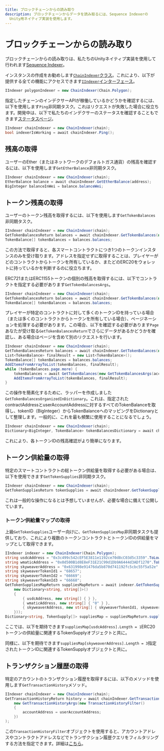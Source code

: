 ```yaml
---
title: ブロックチェーンからの読み取り
description: ブロックチェーンからデータを読み取るには、Sequence Indexerの
  Unity用ネイティブ実装を使用します。
---
```


# ブロックチェーンからの読み取り

ブロックチェーンからの読み取りは、私たちのUnityネイティブ実装を使用して行われます[Sequence Indexer](/api-references/indexer/overview)。

インスタンスの作成をお勧めします[`ChainIndexer`クラス](https://github.com/0xsequence/sequence-unity/blob/master/Assets/SequenceSDK/Indexer/ChainIndexer.cs)。これにより、以下が提供する全ての機能にアクセスできます[`IIndexer`インターフェース](https://github.com/0xsequence/sequence-unity/blob/master/Assets/SequenceSDK/Indexer/IIndexer.cs)。

```csharp
IIndexer polygonIndexer = new ChainIndexer(Chain.Polygon);
```

指定したチェーンのインデクサーAPIが稼働しているかどうかを確認するには、以下を使用します`Ping`非同期タスク。これはリクエストが失敗した場合に役立ちます。開発中は、以下で私たちのインデクサーのステータスを確認することもできます[ステータスページ](https://status.sequence.info/)。

```csharp
IIndexer chainIndexer = new ChainIndexer(chain);
bool indexerIsWorking = await chainIndexer.Ping();
```

## 残高の取得

ユーザーのEther（またはネットワークのデフォルトガス通貨）の残高を確認するには、以下を使用します`GetEtherBalance`非同期タスク。

```csharp
IIndexer chainIndexer = new ChainIndexer(chain);
EtherBalance balance = await chainIndexer.GetEtherBalance(address);
BigInteger balanceInWei = balance.balanceWei;
```

## トークン残高の取得

ユーザーのトークン残高を取得するには、以下を使用します`GetTokenBalances`非同期タスク。

```csharp
IIndexer chainIndexer = new ChainIndexer(chain);
GetTokenBalancesReturn balances = await chainIndexer.GetTokenBalances(new GetTokenBalancesArgs(address));
TokenBalance[] tokenBalances = balances.balances;
```

この方法で取得すると、各スマートコントラクトにつき1つのトークンインスタンスのみを受け取ります。アドレスを指定せずに取得することは、プレイヤーがどのコントラクトからトークンを所有しているか、またどのERC20をウォレットに持っているかを判断するのに役立ちます。

ERC721またはERC1155トークンの個別の残高を取得するには、以下でコントラクトを指定する必要があります`GetTokenBalancesArgs`。

```csharp
IIndexer chainIndexer = new ChainIndexer(chain);
GetTokenBalancesReturn balances = await chainIndexer.GetTokenBalances(new GetTokenBalancesArgs(userAddress, contractAddress));
TokenBalance[] tokenBalances = balances.balances;
```

プレイヤーが特定のコントラクトに対して多くのトークンIDを持っている場合（または多くのコントラクトからトークンを所有している場合）、ページネーションを処理する必要があります。この場合、以下を確認する必要があります`Page`あなたが受け取る`GetTokenBalancesReturn`でさらにデータがあるかどうかを確認し、ある場合はページを含めて別のリクエストを行います。

```csharp
IIndexer chainIndexer = new ChainIndexer(chain);
GetTokenBalancesReturn balances = await chainIndexer.GetTokenBalances(new GetTokenBalancesArgs(userAddress, contractAddress));
List<TokenBalance> finalResult = new List<TokenBalance>();
TokenBalance[] tokenBalances = balances.balances;
AddItemsFromArrayToList(tokenBalances, finalResult);
while (tokenBalances.page.more) {
    tokenBalances = await GetTokenBalances(new GetTokenBalancesArgs(accountAddress, contractAddress, tokenBalances.page));
    AddItemsFromArrayToList(tokenBalances, finalResult);
}
```

この操作を簡素化するために、ラッパーを作成しました`GetTokenBalancesOrganizedInDictionary`。これは、指定されたcontractAddressとuserAccountAddressに対するすべてのTokenBalanceを取得し、tokenID（BigInteger）からTokenBalanceへのマッピングをDictionaryとして整理します。一般的に、これを最も頻繁に使用することになるでしょう。

```csharp
IIndexer chainIndexer = new ChainIndexer(chain);
Dictionary<BigInteger, TokenBalance> tokenBalancesDictionary = await chainIndexer.GetTokenBalancesOrganizedInDictionary(accountAddress, contractAddress);
```

これにより、各トークンIDの残高確認がより簡単になります。

## トークン供給量の取得

特定のスマートコントラクトの総トークン供給量を取得する必要がある場合は、以下を使用できます`GetTokenSupplies`非同期タスク。

```csharp
IIndexer chainIndexer = new ChainIndexer(chain);
GetTokenSuppliesReturn tokenSupplies = await chainIndexer.GetTokenSupplies(new GetTokenSuppliesArgs(contractAddress))
```

これは一般的な操作になるとは予想していませんが、必要な場合に備えて公開しています。

### トークン供給量マップの取得

上級`GetTokenSupplies`ユーザー向けに、`GetTokenSuppliesMap`非同期タスクも提供しており、これにより複数のトークンコントラクトとトークンIDの供給量をマップとして取得できます。

```csharp
IIndexer indexer = new ChainIndexer(Chain.Polygon);
string usdcAddress = "0x3c499c542cEF5E3811e1192ce70d8cC03d5c3359".ToLower();
string wmaticAddress = "0x0d500B1d8E8eF31E21C99d1Db9A6444d3ADf1270".ToLower();
string skyweaverAddress = "0x631998e91476da5b870d741192fc5cbc55f5a52e".ToLower();
string skyweaverTokenId1 = "68657";
string skyweaverTokenId2 = "66669";
string skyweaverTokenId3 = "66668";
GetTokenSuppliesMapReturn suppliesMapReturn = await indexer.GetTokenSuppliesMap(new GetTokenSuppliesMapArgs(
    new Dictionary<string, string[]>()
    {
        { usdcAddress, new string[] { } },
        { wmaticAddress, new string[] { "0" } },
        { skyweaverAddress, new string[] { skyweaverTokenId1, skyweaverTokenId2, skyweaverTokenId3 } },
    }));
Dictionary<string, TokenSupply[]> suppliesMap = suppliesMapReturn.supplies;
```

ここでは、以下を期待できます`suppliesMap[usdcAddress].Length = 1`ERC20トークンの供給量に関連するTokenSupplyオブジェクトと共に。

同様に、以下を期待できます`suppliesMap[skyweaverAddress].Length = 3`指定されたトークンIDに関連するTokenSupplyオブジェクトと共に。

## トランザクション履歴の取得

特定のアカウントのトランザクション履歴を取得するには、以下のメソッドを使用します`GetTransactionHistory`メソッド。

```csharp
IIndexer chainIndexer = new ChainIndexer(chain);
GetTransactionHistoryReturn history = await chainIndexer.GetTransactionHistory(
    new GetTransactionHistoryArgs(new TransactionHistoryFilter()
    {
        accountAddress = userAccountAddress;
    })
);
```

この`TransactionHistoryFilter`オブジェクトを使用すると、アカウントアドレスやコントラクトアドレスなどでトランザクション履歴クエリをフィルタリングする方法を指定できます。詳細は[こちら](/api-references/indexer/examples/transaction-history)。

